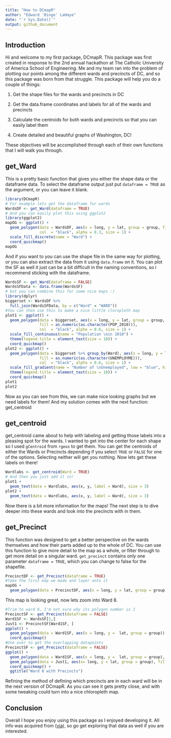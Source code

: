 ```yaml
---
title: "How to DCmapR"
author: "Edward 'Bingo' LaHaye"
date: "`r Sys.Date()`"
output: github_document
---
```

## Introduction

Hi and welcome to my first package, DCmapR. This package was first created in response to the 2nd annual hackathon at The Catholic University of America School of Engineering. Me and my team ran into the problem of plotting our points among the different wards and precincts of DC, and so this package was born from that struggle. This package will help you do a couple of things:

1. Get the shape files for the wards and precincts in DC

2. Get the data.frame coordinates and labels for all of the wards and precincts

3. Calculate the centroids for both wards and precincts so that you can easily label them

4. Create detailed and beautiful graphs of Washington, DC!

These objectives will be accomplished through each of their own functions that I will walk you through.

## get_Ward

This is a pretty basic function that gives you either the shape data or the dataframe data. To select the dataframe output just put `dataframe = TRUE` as the argument, or you can leave it blank.

```r
library(DCmapR)
# For example lets get the dataframe for wards
WardsDF <- get_Ward(dataframe = TRUE)
# And you can easily plot this using ggplot2
library(ggplot2)
mapOG <- ggplot() +
  geom_polygon(data = WardsDF, aes(x = long, y = lat, group = group, fill = factor(Ward)),
               col  = "black", alpha = 0.3, size = 1) + 
  scale_fill_discrete(name = "Ward") + 
  coord_quickmap()
mapOG
```

And if you want to you can use the shape file in the same way for plotting, or you can also extract the data from it using `data.frame` on it. You can plot the SF as well it just can be a bit difficult in the naming conventions, so i recommend sticking with the dataframe.

```r
WardsSF <- get_Ward(dataframe = FALSE)
WardsSFData <- data.frame(WardsSF)
# but you can combine this for some nice maps :)
library(dplyr)
biggerset <- WardsDF %>%
  full_join(WardsSFData, by = c("Ward" = "WARD"))
#You can then use this to make a nice little cloropleth map
plot1 <- ggplot() +
  geom_polygon(data = biggerset, aes(x = long, y = lat, group = group, 
               fill = as.numeric(as.character(POP_2010))), 
               col  = "black", alpha = 0.6, size = 1) +
  scale_fill_continuous(name = "Population \nin 2010") +
  theme(legend.title = element_text(size = 10)) + 
  coord_quickmap()
plot2 <- ggplot() +
  geom_polygon(data = biggerset %>% group_by(Ward), aes(x = long, y = lat, group = group, 
               fill = as.numeric(as.character(UNEMPLOYME))), 
               col  = "black", alpha = 0.6, size = 1) +
  scale_fill_gradient(name = "Number of \nUnemployed", low = "blue", high = "red") +
  theme(legend.title = element_text(size = 10)) +
  coord_quickmap() 
plot1
plot2
```

Now as you can see from this, we can make nice looking graphs but we need labels for them! And my solution comes with the next function: get_centroid

## get_centroid

get_centroid came about to help with labeling and getting those labels into a pleasing spot for the wards. I wanted to get into the center for each shape so I used `gCentroid` from `rgeos` to get them. You can get the centroids of either the Wards or Precincts depending if you select `TRUE` or `FALSE` for one of the options. Selecting neither will get you nothing. Now lets get these labels on there!

```r
Wardlabs <- get_centroid(Ward = TRUE)
# And then you just add it in!
plot1 + 
  geom_text(data = Wardlabs, aes(x, y, label = Ward), size = 3)
plot2 + 
  geom_text(data = Wardlabs, aes(x, y, label = Ward), size = 3)
```

Now there is a bit more information for the maps! The next step is to dive deeper into these wards and look into the precincts with in them.

## get_Precinct

This function was designed to get a better perspective on the wards themselves and how their parts added up to the whole of DC. You can use this function to give more detail to the map as a whole, or filter through to get more detail on a singular ward. `get_precinct` contains only one parameter `dataframe = TRUE`, which you can change to false for the shapefile. 

```r
PrecinctDF <- get_Precinct(dataframe = TRUE)
#Take the first map we made and layer onto it
mapOG + 
  geom_polygon(data = PrecinctDF, aes(x = long, y = lat, group = group), inherit.aes = FALSE, fill = NA, colour = 'black')
```

This map is looking great, now lets zoom into Ward 8.

```r
#Trim to ward 8, I'm not sure why its polygon number is 1
PrecinctSF <- get_Precinct(dataframe = FALSE)
Ward1SF <- WardsSF[1,]
Just1 <- PrecinctSF[Ward1SF, ]
ggplot() + 
  geom_polygon(data = Ward1SF, aes(x = long, y =  lat, group = group)) + 
  coord_quickmap()
#Use over to get the overlapping datapoints
PrecinctSF <- get_Precinct(dataframe = FALSE)
ggplot() + 
  geom_polygon(data = Ward1SF, aes(x = long, y =  lat, group = group), fill = "white") + 
  geom_polygon(data = Just1, aes(x= long, y = lat, group = group), fill = NA, col = "black") +
  coord_quickmap() + 
  ggtitle("Ward 8 with Precincts")
```

Refining the method of defining which precincts are in each ward will be in the next version of DCmapR. As you can see it gets pretty close, and with some tweaking could turn into a nice chloropleth map. 

## Conclusion

Overall I hope you enjoy using this package as I enjoyed developing it. All info was acquired from ([via](http://opendata.dc.gov/)), so go get exploring that data as well if you are interested. 
